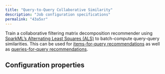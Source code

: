 ```yaml
---
title: "Query-to-Query Collaborative Similarity"
description: "Job configuration specifications"
permalink: "43a5xr"
---
```


Train a collaborative filtering matrix decomposition recommender using [SparkML’s Alternating Least Squares (ALS)](https://spark.apache.org/docs/2.1.0/ml-collaborative-filtering.html) to batch-compute query-query similarities. This can be used for [items-for-query recommendations](/managed-fusion/5.9/g8cwr6/items-for-query-recommendations) as well as [queries-for-query recommendations](/managed-fusion/5.9/1wcxk7/queries-for-query-recommendations).

## Configuration properties


<SchemaParamFields schema={schema}/>